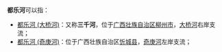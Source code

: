 '''都乐河'''可以指：
*[[都乐河_(大桥河)|都乐河 (大桥河)]]：又称'''三千河'''，位于[[广西壮族自治区|广西壮族自治区]][[柳州市|柳州市]]，[[大桥河_(柳江)|大桥河]]右岸支流；
*[[都乐河_(奇庚河)|都乐河 (奇庚河)]]：位于广西壮族自治区[[忻城县|忻城县]]，[[奇庚河|奇庚河]]左岸支流；

{{disambig|D|Cat=三字中国地名消歧义}}